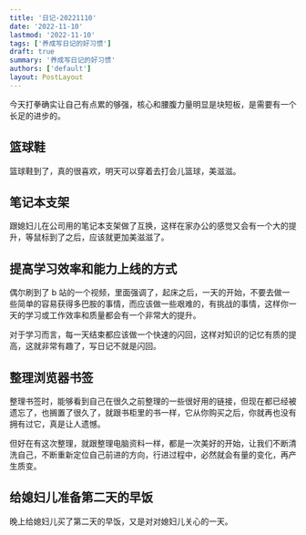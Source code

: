 ```yaml
---
title: '日记-20221110'
date: '2022-11-10'
lastmod: '2022-11-10'
tags: ['养成写日记的好习惯']
draft: true
summary: '养成写日记的好习惯'
authors: ['default']
layout: PostLayout
---
```


今天打拳确实让自己有点累的够强，核心和腰腹力量明显是块短板，是需要有一个长足的进步的。

## 篮球鞋

篮球鞋到了，真的很喜欢，明天可以穿着去打会儿篮球，美滋滋。

## 笔记本支架

跟媳妇儿在公司用的笔记本支架做了互换，这样在家办公的感觉又会有一个大的提升，等鼠标到了之后，应该就更加美滋滋了。

## 提高学习效率和能力上线的方式

偶尔刷到了 b 站的一个视频，里面强调了，起床之后，一天的开始，不要去做一些简单的容易获得多巴胺的事情，而应该做一些艰难的，有挑战的事情，这样你一天的学习或工作效率和质量都会有一个非常大的提升。

对于学习而言，每一天结束都应该做一个快速的闪回，这样对知识的记忆有质的提高，这就非常有趣了，写日记不就是闪回。

## 整理浏览器书签

整理书签时，能够看到自己在很久之前整理的一些很好用的链接，但现在都已经被遗忘了，也搁置了很久了，就跟书柜里的书一样，它从你购买之后，你就再也没有拥有过它，真是让人遗憾。

但好在有这次整理，就跟整理电脑资料一样，都是一次美好的开始，让我们不断清洗自己，不断重新定位自己前进的方向，行进过程中，必然就会有量的变化，再产生质变。

## 给媳妇儿准备第二天的早饭

晚上给媳妇儿买了第二天的早饭，又是对对媳妇儿关心的一天。
